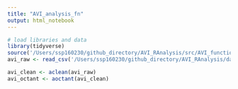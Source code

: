 ```yaml
---
title: "AVI_analysis_fn"
output: html_notebook
---
```


```r
# load libraries and data
library(tidyverse)
source('/Users/ssp160230/github_directory/AVI_RAnalysis/src/AVI_functions.R')
avi_raw <- read_csv('/Users/ssp160230/github_directory/AVI_RAnalysis/data/AVI_data.csv')
```

```r
avi_clean <- aclean(avi_raw)
avi_octant <- aoctant(avi_clean)
```